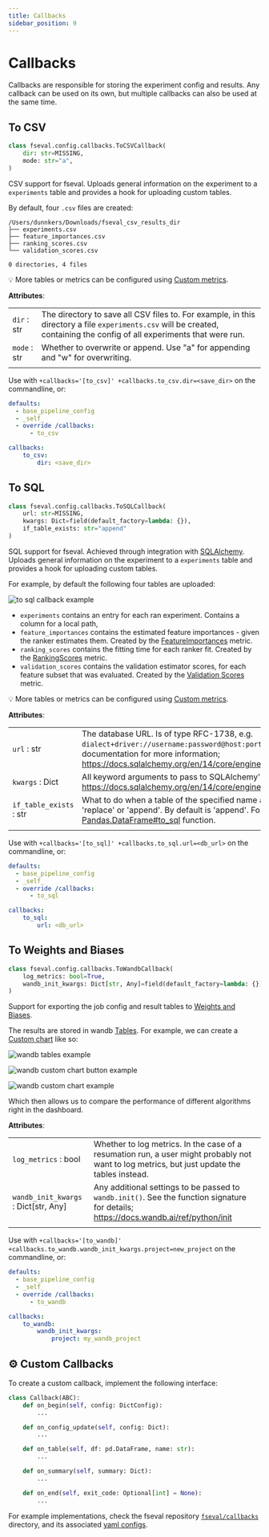```yaml
---
title: Callbacks
sidebar_position: 9
---
```



# Callbacks
Callbacks are responsible for storing the experiment config and results. Any callback can be used on its own, but multiple callbacks can also be used at the same time.

## To CSV


```python
class fseval.config.callbacks.ToCSVCallback(
    dir: str=MISSING,
    mode: str="a",
)
```


CSV support for fseval. Uploads general information on the experiment to a `experiments` table and provides a hook for uploading custom tables.

By default, four `.csv` files are created:

```commandline title="$ tree ~/Downloads/fseval_csv_results_dir"
/Users/dunnkers/Downloads/fseval_csv_results_dir
├── experiments.csv
├── feature_importances.csv
├── ranking_scores.csv
└── validation_scores.csv

0 directories, 4 files
```

💡 More tables or metrics can be configured using [Custom metrics](../metrics/#%EF%B8%8F-custom-metrics).

**Attributes**:

| | |
|---|---|
| `dir` : str | The directory to save all CSV files to. For example, in this directory a file `experiments.csv` will be created, containing the config of all experiments that were run. |
| `mode` : str | Whether to overwrite or append. Use "a" for appending and "w" for overwriting. |
| | |

Use with `+callbacks='[to_csv]' +callbacks.to_csv.dir=<save_dir>` on the commandline, or:

```yaml {4-5,7-9}
defaults:
  - base_pipeline_config
  - _self_
  - override /callbacks:
      - to_csv

callbacks:
    to_csv:
        dir: <save_dir>
```

## To SQL


```python
class fseval.config.callbacks.ToSQLCallback(
    url: str=MISSING,
    kwargs: Dict=field(default_factory=lambda: {}),
    if_table_exists: str="append"
)
```

SQL support for fseval. Achieved through integration with [SQLAlchemy](https://www.sqlalchemy.org/). Uploads general information on the experiment to a `experiments` table and provides a hook for uploading custom tables.

For example, by default the following four tables are uploaded:

![to sql callback example](/img/callbacks/to_sql.png)

- `experiments` contains an entry for each ran experiment. Contains a column for a local path,
- `feature_importances` contains the estimated feature importances - given the ranker estimates them. Created by the [FeatureImportances](../metrics/#featureimportances) metric.
- `ranking_scores` contains the fitting time for each ranker fit. Created by the [RankingScores](../metrics/#rankingscores) metric.
- `validation_scores` contains the validation estimator scores, for each feature subset that was evaluated. Created by the [Validation Scores](../metrics/#validationscores) metric.

💡 More tables or metrics can be configured using [Custom metrics](../metrics/#%EF%B8%8F-custom-metrics).

**Attributes**:

| | |
|---|---|
| `url` : str | The database URL. Is of type RFC-1738, e.g. `dialect+driver://username:password@host:port/database` See the SQLAlchemy documentation for more information; https://docs.sqlalchemy.org/en/14/core/engines.html#database-urls |
| `kwargs` : Dict | All keyword arguments to pass to SQLAlchemy's [`create_engine`](https://docs.sqlalchemy.org/en/14/core/engines.html#sqlalchemy.create_engine) function. @see; https://docs.sqlalchemy.org/en/14/core/engines.html#sqlalchemy.create_engine. |
| `if_table_exists` : str | What to do when a table of the specified name already exists. Can be 'fail', 'replace' or 'append'. By default is 'append'. For more info, see the [Pandas.DataFrame#to_sql](https://pandas.pydata.org/docs/reference/api/pandas.DataFrame.to_sql.html) function. |
| | |


Use with `+callbacks='[to_sql]' +callbacks.to_sql.url=<db_url>` on the commandline, or:

```yaml {4-5,7-9}
defaults:
  - base_pipeline_config
  - _self_
  - override /callbacks:
      - to_sql

callbacks:
    to_sql:
        url: <db_url>
```


## To Weights and Biases

```python
class fseval.config.callbacks.ToWandbCallback(
    log_metrics: bool=True,
    wandb_init_kwargs: Dict[str, Any]=field(default_factory=lambda: {}),
)
```

Support for exporting the job config and result tables to [Weights and Biases](https://wandb.ai/).

The results are stored in wandb [Tables](https://docs.wandb.ai/guides/data-vis/log-tables). For example, we can create a [Custom chart](https://docs.wandb.ai/ref/app/features/custom-charts) like so:


<div className="row">
<div className="col col--8">

![wandb tables example](/img/callbacks/wandb-tables-example.png)

</div>
<div className="col col--4">

![wandb custom chart button example](/img/callbacks/wandb-custom-chart-button.png)

</div>
</div>

![wandb custom chart example](/img/callbacks/wandb-custom-chart.png)

Which then allows us to compare the performance of different algorithms right in the dashboard.

**Attributes**:

| | |
|---|---|
| `log_metrics` : bool | Whether to log metrics. In the case of a resumation run, a user might probably not want to log metrics, but just update the tables instead. |
| `wandb_init_kwargs` : Dict[str, Any] | Any additional settings to be passed to `wandb.init()`. See the function signature for details; https://docs.wandb.ai/ref/python/init |
| | |

Use with `+callbacks='[to_wandb]' +callbacks.to_wandb.wandb_init_kwargs.project=new_project` on the commandline, or:

```yaml {4-5,7-10}
defaults:
  - base_pipeline_config
  - _self_
  - override /callbacks:
      - to_wandb

callbacks:
    to_wandb:
        wandb_init_kwargs:
            project: my_wandb_project
```

## ⚙️ Custom Callbacks

To create a custom callback, implement the following interface:

```python
class Callback(ABC):
    def on_begin(self, config: DictConfig):
        ...

    def on_config_update(self, config: Dict):
        ...

    def on_table(self, df: pd.DataFrame, name: str):
        ...

    def on_summary(self, summary: Dict):
        ...

    def on_end(self, exit_code: Optional[int] = None):
        ...
```

For example implementations, check the fseval repository [`fseval/callbacks`](https://github.com/dunnkers/fseval/tree/master/fseval/callbacks) directory, and its associated [yaml configs](https://github.com/dunnkers/fseval/tree/master/fseval/conf/callbacks).

